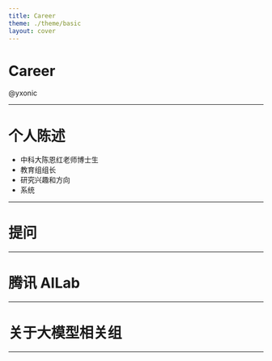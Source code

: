 ```yaml
---
title: Career
theme: ./theme/basic
layout: cover
---
```


# Career

@yxonic

---

# 个人陈述

- 中科大陈恩红老师博士生
- 教育组组长
- 研究兴趣和方向
- 系统

---

# 提问

---

# 腾讯 AILab

---

# 关于大模型相关组

---
